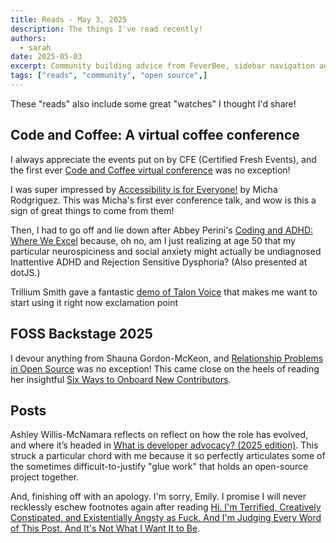 ```yaml
---
title: Reads - May 3, 2025
description: The things I've read recently!
authors:
  - sarah
date: 2025-05-03
excerpt: Community building advice from FeverBee, sidebar navigation advice from Tom Johnson for large documentation sites, and more!
tags: ["reads", "community", "open source",]
---
```



These "reads" also include some great "watches" I thought I'd share!

## Code and Coffee: A virtual coffee conference 

I always appreciate the events put on by CFE (Certified Fresh Events), and the first ever [Code and Coffee virtual conference](https://cfe.dev/events/virtual-coffee-conf-2025/) was no exception!

I was super impressed by [Accessibility is for Everyone!](https://www.youtube.com/watch?v=5DiDm4yKaZg) by Micha Rodgriguez. This was Micha's first ever conference talk, and wow is this a sign of great things to come from them!

<YouTube id="5DiDm4yKaZg" />

Then, I had to go off and lie down after Abbey Perini's [Coding and ADHD: Where We Excel](https://www.youtube.com/live/EvDJpN-jJgo?si=13gwIVGzjQ5cZYpo&t=13347) because, oh no, am I just realizing at age 50 that my particular neurospiciness and social anxiety might actually be undiagnosed Inattentive ADHD and Rejection Sensitive Dysphoria? (Also presented at dotJS.)

<YouTube id="https://www.youtube.com/watch?v=mt2v2DX5Tno" />

Trillium Smith gave a fantastic [demo of Talon Voice](https://www.youtube.com/watch?v=e3xaH1pJKsI) that makes me want to start using it right now exclamation point

<YouTube id="https://www.youtube.com/watch?v=e3xaH1pJKsI" />

## FOSS Backstage 2025

I devour anything from Shauna Gordon-McKeon, and [Relationship Problems in Open Source](https://www.youtube.com/watch?v=IGRPusk1cgc) was no exception! This came close on the heels of reading her insightful [
Six Ways to Onboard New Contributors](https://relational-tech.com/blog/six-ways-to-onboard.html).

<YouTube id="IGRPusk1cgc" />

## Posts

Ashley Willis-McNamara reflects on reflect on how the role has evolved, and where it’s headed in [What is developer advocacy? (2025 edition)](https://ashley.dev/posts/what-is-developer-advocacy/). This struck a particular chord with me because it so perfectly articulates some of the sometimes difficult-to-justify "glue work" that holds an open-source project together.

And, finishing off with an apology. I'm sorry, Emily. I promise I will never recklessly eschew footnotes again after reading [Hi. I'm Terrified, Creatively Constipated, and Existentially Angsty as Fuck. And I'm Judging Every Word of This Post. And It's Not What I Want It to Be](https://fromemily.com/hi-im-terrified/).
